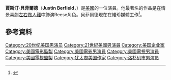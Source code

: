 {{Infobox person
| name          = Justin Berfield
| image         = JustinBerfield1SecondFilm.jpg
| caption       = 
| birth_name    = Justin Tyler Berfield
| birth_date    = {{birth date and age |1986|2|25}}
| birth_place   = [[阿古拉山_(加利福尼亞州)|阿古拉山 (加利福尼亞州)]]
| occupation    = 演員，製作人，作家
| yearsactive   = 1994–現在
}}
'''賈斯汀·貝菲爾德'''（'''Justin Berfield'''，{{bd|1986年|2月25日}}）是[[美國|美國]]的一位演員。他最著名的作品是在情景喜劇[[左右做人難|左右做人難]]中飾演Reese角色。貝菲爾德現在在維珍媒體工作<ref>{{Cite web |url=http://www.virgin.com/company/virgin-produced/ |title=Virgin Produced – Company – Virgin |access-date=2016-05-02 |archive-url=https://web.archive.org/web/20151225180534/http://www.virgin.com/company/virgin-produced |archive-date=2015-12-25 |dead-url=yes }}</ref>。
==參考資料==
{{reflist}}

{{DEFAULTSORT: Berfield, Justin}}
[[Category:20世纪美国男演员|Category:20世纪美国男演员]]
[[Category:21世紀美國男演員|Category:21世紀美國男演員]]
[[Category:美国企业家|Category:美国企业家]]
[[Category:美國電影監製|Category:美國電影監製]]
[[Category:美國電影男演員|Category:美國電影男演員]]
[[Category:美國電視男演員|Category:美國電視男演員]]
[[Category:美國電視監製|Category:美國電視監製]]
[[Category:犹太裔美国作家|Category:犹太裔美国作家]]
[[Category:洛杉矶市男演员|Category:洛杉矶市男演员]]